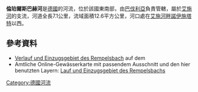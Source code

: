 {{Coord|49|34|50|N|10|34|28|E|display=title}}

'''倫珀爾斯巴赫河'''是[[德國|德國]]的河流，位於該國東南部，由[[巴伐利亞|巴伐利亞]]負責管轄，屬於[[艾施河_(雷格尼茨河支流)|艾施河]]的支流，河道全長7.1公里，流域面積12.6平方公里，河口處在[[艾施河畔諾伊施塔特|艾施河畔諾伊施塔特]]以西。

==參考資料==
* [https://www.umweltatlas.bayern.de/mapapps/resources/apps/lfu_fgn_ftz/index.html?lang=de&stateId=e6fe7396-3649-46f7-be73-963649d6f7b2 Verlauf und Einzugsgebiet des Rempelsbach] {{Wayback|url=https://www.umweltatlas.bayern.de/mapapps/resources/apps/lfu_fgn_ftz/index.html?lang=de&stateId=e6fe7396-3649-46f7-be73-963649d6f7b2 |date=20190322100429 }} auf dem {{GeoQuelle|DE-BY|GIS}}
* Amtliche Online-Gewässerkarte mit passendem Ausschnitt und den hier benutzten Layern: [https://v.bayern.de/mFLd4 Lauf und Einzugsgebiet des Rempelsbachs]

{{Germany-geo-stub}}
[[Category:德國河流|Category:德國河流]]